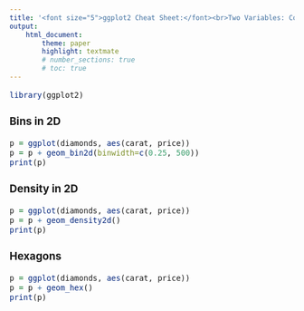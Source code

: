 ```yaml
---
title: '<font size="5">ggplot2 Cheat Sheet:</font><br>Two Variables: Continuous Bivariate Distribution'
output:
    html_document:
        theme: paper
        highlight: textmate
        # number_sections: true
        # toc: true
---
```

<font size="3"> 

```r
library(ggplot2)
```

### Bins in 2D
```r
p = ggplot(diamonds, aes(carat, price))
p = p + geom_bin2d(binwidth=c(0.25, 500))
print(p)
```

### Density in 2D
```r
p = ggplot(diamonds, aes(carat, price))
p = p + geom_density2d()
print(p)
```

### Hexagons
```r
p = ggplot(diamonds, aes(carat, price))
p = p + geom_hex()
print(p)
```

</font>
